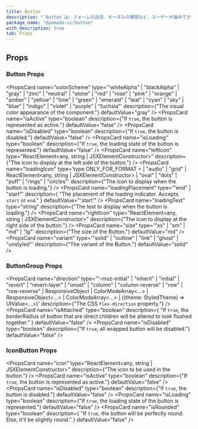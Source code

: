 ```yaml
---
title: Button
description: "`Button`は、フォームの送信、モーダルの開閉など、ユーザーが操作できるインタラクティブなコンポーネントです。"
package_name: "@yamada-ui/button"
with_description: true
tab: Props
---
```


## Props

### Button Props

<PropsCard
  name="colorScheme"
  type='"whiteAlpha" | "blackAlpha" | "gray" | "zinc" | "neutral" | "stone" | "red" | "rose" | "pink" | "orange" | "amber" | "yellow" | "lime" | "green" | "emerald" | "teal" | "cyan" | "sky" | "blue" | "indigo" | "violet" | "purple" | "fuchsia"'
  description={"The visual color appearance of the component."}
  defaultValue="gray"
/>
<PropsCard
  name="isActive"
  type="boolean"
  description={"If `true`, the button is represented as active."}
  defaultValue="false"
/>
<PropsCard
  name="isDisabled"
  type="boolean"
  description={"If `true`, the button is disabled."}
  defaultValue="false"
/>
<PropsCard
  name="isLoading"
  type="boolean"
  description={"If `true`, the loading state of the button is represented."}
  defaultValue="false"
/>
<PropsCard
  name="leftIcon"
  type="ReactElement<any, string | JSXElementConstructor<any>>"
  description={"The icon to display at the left side of the button."}
/>
<PropsCard
  name="loadingIcon"
  type='type ONLY_FOR_FORMAT =
  | "audio"
  | "grid"
  | ReactElement<any, string | JSXElementConstructor<any>>
  | "oval"
  | "dots"
  | "puff"
  | "rings"
  | "circles"'
  description={"The icon to display when the button is loading."}
/>
<PropsCard
  name="loadingPlacement"
  type='"end" | "start"'
  description={
    "The placement of the loading indicator. Accepts `start` or `end`."
  }
  defaultValue="'start'"
/>
<PropsCard
  name="loadingText"
  type="string"
  description={"The text to display when the button is loading."}
/>
<PropsCard
  name="rightIcon"
  type="ReactElement<any, string | JSXElementConstructor<any>>"
  description={"The icon to display at the right side of the button."}
/>
<PropsCard
  name="size"
  type='"xs" | "sm" | "md" | "lg"'
  description={"The size of the Button."}
  defaultValue="md"
/>
<PropsCard
  name="variant"
  type='"solid" | "outline" | "link" | "ghost" | "unstyled"'
  description={"The variant of the Button."}
  defaultValue="solid"
/>

### ButtonGroup Props

<PropsCard
  name="direction"
  type='"-moz-initial" | "inherit" | "initial" | "revert" | "revert-layer" | "unset" | "column" | "column-reverse" | "row" | "row-reverse" | ResponsiveObject<FlexDirection> | ColorModeArray<...> | ResponsiveObject<...> | ColorModeArray<...> | ((theme: StyledTheme) => UIValue<...>)'
  description={"The CSS `flex-direction` property."}
/>
<PropsCard
  name="isAttached"
  type="boolean"
  description={
    "If `true`, the borderRadius of button that are direct children will be altered to look flushed together."
  }
  defaultValue="false"
/>
<PropsCard
  name="isDisabled"
  type="boolean"
  description={"If `true`, all wrapped button will be disabled."}
  defaultValue="false"
/>

### IconButton Props

<PropsCard
  name="icon"
  type="ReactElement<any, string | JSXElementConstructor<any>>"
  description={"The icon to be used in the button."}
/>
<PropsCard
  name="isActive"
  type="boolean"
  description={"If `true`, the button is represented as active."}
  defaultValue="false"
/>
<PropsCard
  name="isDisabled"
  type="boolean"
  description={"If `true`, the button is disabled."}
  defaultValue="false"
/>
<PropsCard
  name="isLoading"
  type="boolean"
  description={"If `true`, the loading state of the button is represented."}
  defaultValue="false"
/>
<PropsCard
  name="isRounded"
  type="boolean"
  description={
    "If `true`, the button will be perfectly round. Else, it'll be slightly round."
  }
  defaultValue="false"
/>
